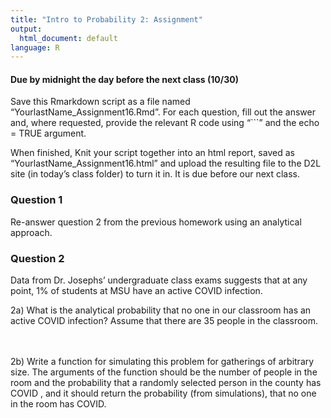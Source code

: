 ```yaml
---
title: "Intro to Probability 2: Assignment"
output:
  html_document: default
language: R
---
```


<!-- To render the assignment in Rmarkdown, enter the command below in the R console -->
<!-- rmarkdown::render("Class_16_Assignment.Rmd") -->

#### Due by midnight the day before the next class (10/30)

Save this Rmarkdown script as a file named “YourlastName_Assignment16.Rmd”. 
For each question, fill out the answer and, where requested, 
provide the relevant R code using "```" and the echo = TRUE argument.

When finished, Knit your script together into an html report, 
saved as “YourlastName_Assignment16.html” and upload the 
resulting file to the D2L site (in today’s class folder) to turn it in. 
It is due before our next class.



### Question 1

Re-answer question 2 from the previous homework using an analytical approach.

### Question 2

Data from Dr. Josephs' undergraduate class exams suggests that at any point, 
1% of students at MSU have an active COVID infection.

2a) What is the analytical probability that no one in our classroom 
has an active COVID infection? Assume that there are 35 people in the classroom.
\
\
\

2b) Write a function for simulating this problem for gatherings of arbitrary size.
The arguments of the function should be the number of people in the room 
and the probability that a randomly selected person in the county has COVID ,
and it should return the probability (from simulations), 
that no one in the room has COVID.

\
\
\
\